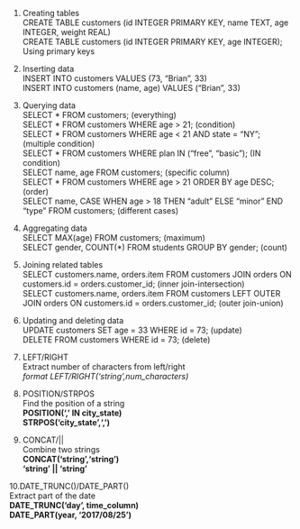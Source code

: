 1. Creating tables   
   CREATE TABLE customers (id INTEGER PRIMARY KEY, name TEXT, age INTEGER, weight REAL)   
   CREATE TABLE customers (id INTEGER PRIMARY KEY, age INTEGER); Using primary keys
  
2. Inserting data   
  INSERT INTO customers VALUES (73, "Brian", 33)   
  INSERT INTO customers (name, age) VALUES ("Brian", 33)
  
3. Querying data    
  SELECT * FROM customers;  (everything)     
  SELECT * FROM customers WHERE age > 21; (condition)   
  SELECT * FROM customers WHERE age < 21 AND state = "NY";  (multiple condition)   
  SELECT * FROM customers WHERE plan IN ("free", "basic"); (IN condition)   
  SELECT name, age FROM customers; (specific column)   
  SELECT * FROM customers WHERE age > 21 ORDER BY age DESC; (order)       
  SELECT name, CASE WHEN age > 18 THEN "adult" ELSE "minor" END "type" FROM customers;  (different cases)   
  
4. Aggregating data   
  SELECT MAX(age) FROM customers;  (maximum)   
  SELECT gender, COUNT(*) FROM students GROUP BY gender;  (count)   
  
5. Joining related tables    
  SELECT customers.name, orders.item FROM customers JOIN orders ON customers.id = orders.customer_id; (inner join-intersection)    
  SELECT customers.name, orders.item FROM customers LEFT OUTER JOIN orders ON customers.id = orders.customer_id; (outer join-union)   
  
6. Updating and deleting data   
  UPDATE customers SET age = 33 WHERE id = 73;  (update)   
  DELETE FROM customers WHERE id = 73;  (delete)   
  
7. LEFT/RIGHT   
   Extract number of characters from left/right   
   *format LEFT/RIGHT('string',num_characters)* 
 
8. POSITION/STRPOS   
   Find the position of a string      
   **POSITION(',' IN city_state)**      
   **STRPOS('city_state',',')**      
   
9. CONCAT/||   
   Combine two strings   
   **CONCAT('string','string')**   
   **'string' || 'string'**   
   
10.DATE_TRUNC()/DATE_PART()   
   Extract part of the date   
   **DATE_TRUNC(‘day’, time_column)**   
   **DATE_PART(year, '2017/08/25')**   
   

 
   
